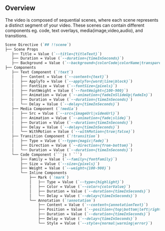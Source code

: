 ## Overview
The video is composed of sequential scenes, where each scene represents a distinct segment of your video. These scenes can contain different components eg. code, text overlays, media(image,video,audio), and transitions.

```markdown
Scene Directive (`## !!scene`)
├── Scene Props
   ├── Title = Value (`--title={titleText}`)
   ├── Duration = Value (`--duration={timeInSeconds}`)
   ├── Background = Value (`--background={colorCode|colorName|transparent}`)
├── Components
   ├── Text Component (`!text`)       
   │   ├── Content = Value (`--content={text}`)
   │   ├── ApplyTo = Value (`--applyTo={word|line|block}`)
   │   ├── FontSize = Value (`--fontSize={pixels}`)
   │   ├── FontWeight = Value (`--fontWeight={100-900}`)
   │   ├── Animation = Value (`--animation={fadeInSlideUp|fadeIn}`)
   │   ├── Duration = Value (`--duration={timeInSeconds}`)
   │   └── Delay = Value (`--delay={timeInSeconds}`)
   ├── Media Component (`!media`)
   │   ├── Src = Value (`--src={imageUrl|videoUrl}`)
   │   ├── Animation = Value (`--animation={fade|slide}`)
   │   ├── Duration = Value (`--duration={timeInSeconds}`)
   │   ├── Delay = Value (`--delay={timeInSeconds}`)
   │   └── WithMotion = Value (`--withMotion={true|false}`)
   ├── Transition Component (`!transition`)
   │   ├── Type = Value (`--type={magic|fade}`)
   │   ├── Direction = Value (`--direction={from-bottom}`)
   │   └── Duration = Value (`--duration={timeInSeconds}`)
   └── Code Component (```js ! ```)
       ├── Family = Value (`--family={fontFamily}`)
       ├── Size = Value (`--size={pixels}`)
       ├── Weight = Value (`--weight={100-900}`)
       └── Inline Components
           ├── Mark (`!mark`)
           │   ├── Type = Value (`--type={highlight}`)
           │   ├── Color = Value (`--color={colorValue}`)
           │   ├── Duration = Value (`--duration={timeInSeconds}`)
           │   └── Delay = Value (`--delay={timeInSeconds}`)
           └── Annotation (`!annotation`)
               ├── Content = Value (`--content={annotationText}`)
               ├── Position = Value (`--position={top|bottom|left|right}`)
               ├── Duration = Value (`--duration={timeInSeconds}`)
               ├── Delay = Value (`--delay={timeInSeconds}`)
               └── Style = Value (`--style={normal|warning|error}`)
```

